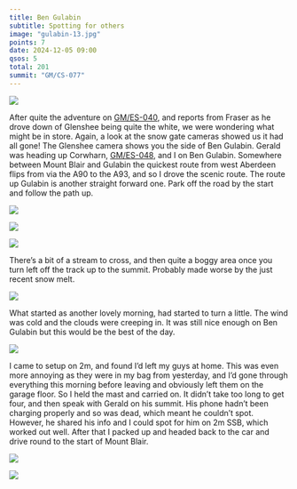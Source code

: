 ```yaml
---
title: Ben Gulabin
subtitle: Spotting for others
image: "gulabin-13.jpg"
points: 7
date: 2024-12-05 09:00
qsos: 5
total: 201
summit: "GM/CS-077"
---
```


![](gulabin-13.jpg)

After quite the adventure on [G](https://summits.sota.org.uk/summit/GM/ES-040)[M/ES-040](https://gm5alx.uk/sota/2024/gm-es-040/), and reports from Fraser as he drove down of Glenshee being quite the white, we were wondering what might be in store. Again, a look at the snow gate cameras showed us it had all gone! The Glenshee camera shows you the side of Ben Gulabin. Gerald was heading up Corwharn, [GM/ES-048](https://summits.sota.org.uk/summit/GM/ES-048), and I on Ben Gulabin. Somewhere between Mount Blair and Gulabin the quickest route from west Aberdeen flips from via the A90 to the A93, and so I drove the scenic route. The route up Gulabin is another straight forward one. Park off the road by the start and follow the path up.

![](gulabin-12.jpg)

![](gulabin-9.jpg)

![](gulabin-10.jpg)

There’s a bit of a stream to cross, and then quite a boggy area once you turn left off the track up to the summit. Probably made worse by the just recent snow melt.

![](gulabin-8.jpg)

What started as another lovely morning, had started to turn a little. The wind was cold and the clouds were creeping in. It was still nice enough on Ben Gulabin but this would be the best of the day.

![](gulabin-3.jpg)

I came to setup on 2m, and found I’d left my guys at home. This was even more annoying as they were in my bag from yesterday, and I’d gone through everything this morning before leaving and obviously left them on the garage floor. So I held the mast and carried on. It didn’t take too long to get four, and then speak with Gerald on his summit. His phone hadn’t been charging properly and so was dead, which meant he couldn’t spot. However, he shared his info and I could spot for him on 2m SSB, which worked out well. After that I packed up and headed back to the car and drive round to the start of Mount Blair.

![](gulabin-4.jpg)

![](gulabin-4.jpg)
